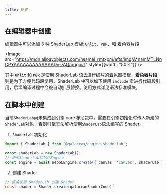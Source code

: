 ```yaml
---
title: 创建
---
```


## 在编辑器中创建

编辑器中可以添加 3 种 ShaderLab 模板: `Unlit`、`PBR`、和 着色器片段

  <Image src="https://mdn.alipayobjects.com/huamei_rmtxpm/afts/img/A*namMTLNnCPYAAAAAAAAAAAAADv-7AQ/original" style={{width: "50%"}} />

其中 **`Unlit`** 和 **`PBR`** 是使用 ShaderLab 语法进行编写的着色器模板，**着色器片段** 则是为了方便代码段复用，ShaderLab 中可以如下使用 `include` 宏进行代码段引用，后续编译过程中会被自动扩展替换。使用方式详见语法标准模块。

## 在脚本中创建

当前`ShaderLab`尚未集成到引擎 core 核心包中，需要在引擎初始化时传入新建的`ShaderLab`对象，否则引擎无法解析使用`ShaderLab`语法编写的 Shader。

1.  `ShaderLab` 初始化

```ts
import { ShaderLab } from '@galacean/engine-shaderlab';

const shaderLab = new ShaderLab();
// 使用ShaderLab初始化Engine
const engine = await WebGLEngine.create({ canvas: 'canvas', shaderLab });
```

2. 创建 Shader

```glsl
// 直接使用 ShaderLab 创建 Shader
const shader = Shader.create(galaceanShaderCode);
```